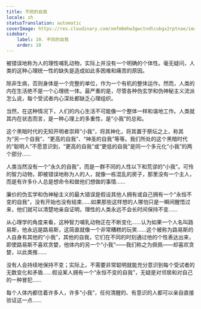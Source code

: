 ```yaml
---
title: 不同的自我
locale: zh
statusTranslation: automatic
coverImage: https://res.cloudinary.com/xmfm6mhw3gwctndtcubgx2rptnae/image/upload/v1740468922/small_cover_tratado_de_psicologia_revolucionaria_a4c0dca4e0.webp
sidebar:
    label: 10. 不同的自我
    order: 10
---
```

被错误地称为人的理性哺乳动物，实际上并没有一个明确的个体性。毫无疑问，人类的这种心理统一性的缺失是造成如此多困难和痛苦的原因。

除非生病，否则身体是一个完整的单位，作为一个有机的整体运作。然而，人类的内在生活绝不是一个心理统一体。最严重的是，尽管各种伪玄学和伪神秘主义流派怎么说，每个受试者内心深处都缺乏心理组织。

当然，在这种情况下，人们的内心生活不可能像一个整体一样和谐地工作。人类就其内在状态而言，是一种心理上的多重性，是“小我”的总和。

这个黑暗时代的无知开明者崇拜“小我”，将其神化，将其置于祭坛之上，称其为“另一个自我”、“更高的自我”、“神圣的自我”等等。我们所处的这个黑暗时代的“聪明人”不愿意识到，“更高的自我”或“更低的自我”是同一个多元化“小我”的两个部分……

人类当然没有一个“永久的自我”，而是一群不同的人性以下和荒谬的“小我”。可怜的智力动物，即被错误地称为人的人，就像一栋混乱的房子，那里没有一个主人，而是有许多仆人总是想命令和做他们想做的事情……

廉价的伪玄学和伪神秘主义的最大错误是假设其他人拥有或自己拥有一个“永恒不变的自我”，没有开始也没有结束……如果那些这样想的人哪怕只是一瞬间醒悟过来，他们就可以清楚地亲自证明，理性的人类永远不会长时间保持不变……

从心理学的角度来看，这种智力哺乳动物正在不断变化……认为如果一个人名叫路易斯，他永远是路易斯，这简直就像一个非常糟糕的玩笑……这个被称为路易斯的人自身有其他的“小我”，其他的自我，它们在不同的时刻通过他的个性表达出来，即使路易斯不喜欢贪婪，他体内的另一个“小我”——我们称之为佩佩——却喜欢贪婪，以此类推……

没有人会持续地保持不变；实际上，不需要非常聪明就能充分意识到每个受试者的无数变化和矛盾……假设某人拥有一个“永恒不变的自我”，无疑是对邻居和对自己的一种冒犯……

每个人体内都住着许多人，许多“小我”，任何清醒的、有意识的人都可以亲自直接验证这一点……

